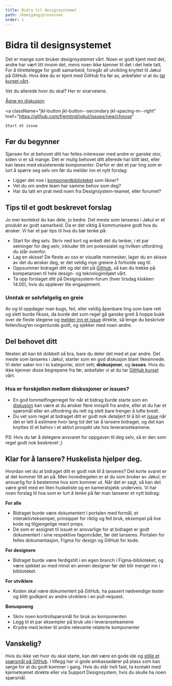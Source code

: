 ```yaml
---
title: Bidra til designsystemet
path: /komigang/prosessen
order: 1
---
```


# Bidra til designsystemet

Det er mange som bruker designsystemet vårt. Noen er godt kjent med det, andre har vært litt innom det, mens noen ikke kjenner til det i det hele tatt. For å tilrettelegge for godt samarbeid, foregår all utvikling knyttet til Jøkul på GitHub. Hvis ikke du er kjent med GitHub fra før av, anbefaler vi at du [tar kurset vårt](https://www.figma.com/proto/HOmcpKHfjHnS9f8397hfxU/Github-for-Designere?page-id=0%3A1&node-id=1%3A2&viewport=260%2C48%2C0.1&scaling=scale-down-width&starting-point-node-id=1%3A2).

<p className="jkl-small jkl-spacing-s--bottom">Vet du allerede hvor du skal? Her er snarveiene.</p>

<a className="jkl-button jkl-button--primary jkl-spacing-m--right" href="https://github.com/fremtind/jokul/discussions">
    Åpne en diskusjon
</a>

<a
    className="jkl-button jkl-button--secondary jkl-spacing-m--right"
    href="https://github.com/fremtind/jokul/issues/new/choose"
>
    Start et issue
</a>

## Før du begynner

Sjansen for at behovet ditt har felles-interesser med andre er ganske stor, siden vi er så mange. Det er mulig behovet ditt allerede har blitt løst, eller kan løses med eksisterende komponenter. Derfor er det et par ting som er lurt å spørre seg selv om før du melder inn et nytt forslag:

-   Ligger det noe i [komponentbiblioteket](https://jokul.fremtind.no/komponenter/accordion) som likner?
-   Vet du om andre team har samme behov som deg?
-   Har du tatt en prat med noen fra Designsystem-teamet, eller forumet?

<PortalImage
    src="/assets/kom-i-gang/bidra-figma-components.png"
    caption="Bredde i komponentbiblioteket: Vi ønsker å dekke funksjonelle behov gjennom felles komponenter så langt det rekker, derfor er det lurt å sjekke hva som finnes før man eventuelt lager noe nytt."
/>

## Tips til et godt beskrevet forslag

Jo mer kontekst du kan dele, jo bedre. Det meste som lanseres i Jøkul er et produkt av godt samarbeid. Da er det viktig å kommunisere godt hva du ønsker. Vi har et par tips til hva du bør tenke på:

-   Start for deg selv. Skriv ned kort og enkelt det du tenker, i et par setninger for deg selv, inkluder litt om potensialet og hvilken utfordring du står ovenfor.
-   Lag en skisse! De fleste av oss er visuelle mennesker, lager du en skisse av det du ønsker deg, er det veldig mye greiere å forholde seg til.
-   Oppsummer bidraget ditt og del det på [GitHub](https://github.com/fremtind/jokul/discussions), så kan du trekke på kompetansen til hele design- og teknologimiljøet vårt.
-   Ta opp forslaget ditt på Designsystem-forum (hver tirsdag klokken 14.00), hvis du opplever lite engasjement.

### Unntak er selvfølgelig en greie

Av og til oppdager man bugs, feil, eller veldig åpenbare ting som bare rett og slett burde fikses, da burde det som regel gå ganske greit å hoppe bukk over de fleste stegene og [melder inn et issue](https://github.com/fremtind/jokul/issues/new?assignees=&labels=%F0%9F%90%9D+bug&template=feilmelding.md&title=Feil%3A+) direkte, så lenge du beskriver feilen/bug’en nogenlunde godt, og sjekker med noen andre.

<PortalImage
    src="/assets/kom-i-gang/bidra-forslag.png"
    caption="Detaljerte forslag: Ved å utbrodere forslaget ditt med formål, utfordringer og egen tilnærming til hvordan du vil løse utfordringen eller behovet du har støtt på, er det enklere for andre å hjelpe til."
/>

## Del behovet ditt

Nesten alt kan bli dobbelt så bra, bare du deler det med et par andre. Det meste som lanseres i Jøkul, starter som en god diskusjon blant likesinnede. Vi deler saker inn i to kategorier, stort sett; **diskusjoner**, og **issues**. Hvis du ikke kjenner disse begrepene fra før, anbefaler vi at du tar [GitHub kurset](https://www.figma.com/proto/HOmcpKHfjHnS9f8397hfxU/Github-for-Designere?page-id=0%3A1&node-id=1%3A2&viewport=260%2C48%2C0.1&scaling=scale-down-width&starting-point-node-id=1%3A2) vårt.

### Hva er forskjellen mellom diskusjoner or issues?

-   En god tommelfingerregel for når et bidrag burde starte som en [diskusjon](https://github.com/fremtind/jokul/discussions) kan være at du ønsker flere innspill fra andre, eller at du har et spørsmål eller en utfordring du rett og slett bare trenger å lufte bredt.
-   Du vet som regel at bidraget ditt er godt nok detaljert til å bli et [issue](https://github.com/fremtind/jokul/issues/new/choose) når det er lett å estimere hvor lang tid det tar å lansere bidraget, og det kan knyttes til et behov i et aktivt prosjekt ute hos leveranseteamene.

<p className="jkl-small jkl-spacing-s--bottom">
    PS: Hvis du tør å delegere ansvaret for oppgaven til deg selv, så er den som regel godt nok beskrevet ;)
</p>

<PortalImage
    src="/assets/kom-i-gang/bidra-discussions.png"
    caption="Samskaping: Ved å åpne opp forslagene våre til alle som jobber med designsystemet, kan vi trekke på bredden av kompetansen til alle i design og teknologimiljøet i organisasjonen."
/>

## Klar for å lansere? Huskelista hjelper deg.

Hvordan vet du at bidraget ditt er godt nok til å lanseres? Det korte svaret er at det kommer litt an på. Men hovedregelen er at du som bruker av Jøkul, er ansvarlig for å bestemme hva som kommer ut. Når det er sagt, så kan det være greit med en liten huskeliste og en kameratsjekk underveis. Vi har noen forslag til hva som er lurt å tenke på før man lanserer et nytt bidrag:

**For alle**

-   Bidraget burde være dokumentert i portalen med formål, et interaktivteksempel, prinsipper for riktig og feil bruk, eksempel på live kode og tilgjengelige react props.
-   De som er assignet til issuet er ansvarlige for at bidraget er godt dokumentert i sine respektive fagområder, før det lanseres. Portalen for felles dokumentasjon, Figma for design og GitHub for kode.

**For designere**

-   Bidraget burde være ferdigstilt i en egen branch i Figma-biblioteket, og være sjekket av med minst en annen designer før det blir merget inn i biblioteket.

**For utviklere**

-   Koden skal være dokumentert på GitHub, ha passert nødvendige tester og blitt godkjent av andre utviklere i en pull-request.

**Bonuspoeng**

-   Skriv noen kontrollspørsmål for bruk av komponenten
-   Legg til et par eksempler på bruk ute i leveranseteamene
-   Krydre med lenker til andre relevante relaterte komponenter

## Vanskelig?

Hvis du ikke vet hvor du skal starte, kan det være en gode ide og [stille et spørsmål på GitHub](https://github.com/fremtind/jokul/discussions/categories/spørsmål-og-svar). I tillegg har vi gode ambassadører på plass som kan sørge for at du godt kommer i gang. Hvis du står helt fast, ta kontakt med kjerneteamet direkte eller via Support Designsystem, hvis du skulle ha noen spørsmål.
